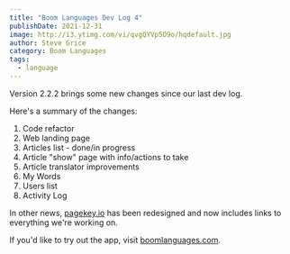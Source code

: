 ```yaml
---
title: "Boom Languages Dev Log 4"
publishDate: 2021-12-31
image: http://i3.ytimg.com/vi/qvgQYVp5O9o/hqdefault.jpg
author: Steve Grice
category: Boom Languages
tags:
  - language
---
```


Version 2.2.2 brings some new changes since our last dev log.


<BlogYoutubeVideo videoId="qvgQYVp5O9o" />

Here's a summary of the changes:

1. Code refactor
2. Web landing page
3. Articles list - done/in progress
4. Article "show" page with info/actions to take
5. Article translator improvements
6. My Words
7. Users list
8. Activity Log

In other news, [pagekey.io](https://pagekey.io) has been redesigned and now includes links to everything we're working on.

If you'd like to try out the app, visit [boomlanguages.com](https://boomlanguages.com).
